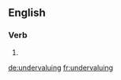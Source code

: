 ==English==

===Verb===
{{head|en|present participle}}

# {{present participle of|undervalue|lang=en|nocat=1}}

[[de:undervaluing]]
[[fr:undervaluing]]
